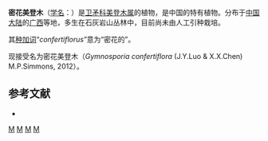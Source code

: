 {{Speciesbox
| genus = Maytenus
| species = confertiflorus
| authority = J. Y. Luo et X. X. Chen, 1981
| synonyms = Denhamia confertiflora (J.Y.Luo & X.X.Chen) M.P.Simmons
}}

'''密花美登木'''（[[学名|学名]]：{{lang|la|'''''Maytenus confertiflorus'''''}}）是[[卫矛科|卫矛科]][[美登木属|美登木属]]的植物，是中国的特有植物。分布于[[中国大陆|中国大陆]]的[[广西|广西]]等地，多生在石灰岩山丛林中，目前尚未由人工引种栽培。

其[[种加词|种加词]]“''confertiflorus''”意为“密花的”。

现接受名为密花美登木（''Gymnosporia confertiflora'' (J.Y.Luo & X.X.Chen) M.P.Simmons, 2012）。

== 参考文献 ==
<div class="references-small">
* {{cite web| url =http://www.bioinfo.cn/db05/KmzwSpecies.php?action=view&id=3143| title =密花美登木| work =《中国高等植物数据库全库》| publisher =中国科学院微生物研究所| author =昆明植物研究所| accessdate =2009-02-23| deadurl =yes| archiveurl =https://web.archive.org/web/20160305094310/http://www.bioinfo.cn/db05/KmzwSpecies.php?action=view&id=3143| archivedate =2016-03-05}}
</div>

[[Category:美登木属|M]]
[[Category:中国特有植物|M]]
[[Category:广西植物|M]]
[[Category:年描述的植物|M]]

{{植物小作品}}
